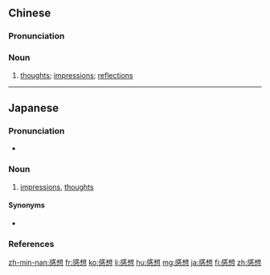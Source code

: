 ==Chinese==
{{zh-forms}}

===Pronunciation===
{{zh-pron
|m=gǎnxiǎng
|c=gam2 soeng2
|h=pfs=kám-sióng
|mn=qz,tw,xm:kám-sióng/zz:kám-siáng
|cat=n
}}

===Noun===
{{zh-noun}}

# [[thought]]s; [[impression]]s; [[reflection]]s

{{zh-cat|Elementary}}

----

==Japanese==
{{ja-kanjitab|かん|そう|yomi=on}}

===Pronunciation===
* {{ja-pron|かんそう|y=o|acc=0|acc_ref=NHK}}

===Noun===
{{ja-noun|かんそう}}

# [[impression]]s, [[thought]]s
#: {{ja-usex|読書感想文|どくしょかんそうぶん|a school essay of one’s impressions of a book}}

====Synonyms====
* {{ja-r|所感|しょかん}}

===References===
<references/>

[[zh-min-nan:感想]]
[[fr:感想]]
[[ko:感想]]
[[li:感想]]
[[hu:感想]]
[[mg:感想]]
[[ja:感想]]
[[fi:感想]]
[[zh:感想]]